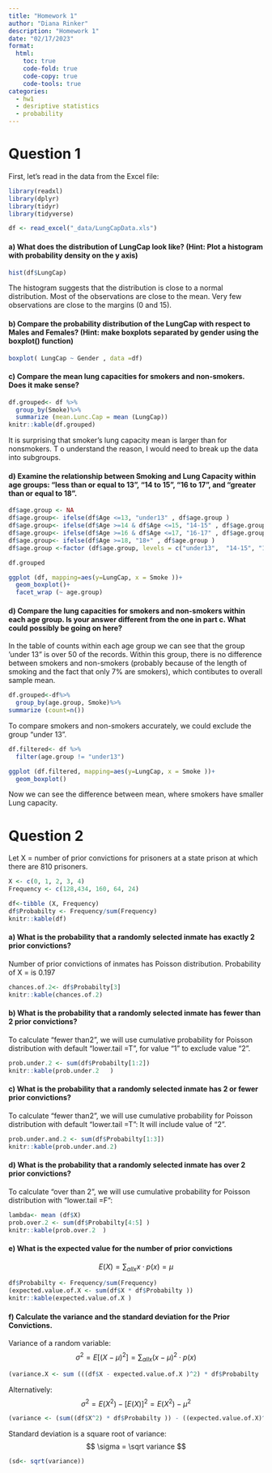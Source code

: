 ```yaml
---
title: "Homework 1"
author: "Diana Rinker"
description: "Homework 1"
date: "02/17/2023"
format:
  html:
    toc: true
    code-fold: true
    code-copy: true
    code-tools: true
categories:
  - hw1
  - desriptive statistics 
  - probability
---
```


# Question 1

First, let's read in the data from the Excel file:

```r
library(readxl)
library(dplyr)
library(tidyr)
library(tidyverse)

df <- read_excel("_data/LungCapData.xls")
```

#### a) What does the distribution of LungCap look like? (Hint: Plot a histogram with probability density on the y axis)

```r
hist(df$LungCap)
```

The histogram suggests that the distribution is close to a normal distribution. Most of the observations are close to the mean. Very few observations are close to the margins (0 and 15).

#### b) Compare the probability distribution of the LungCap with respect to Males and Females? (Hint: make boxplots separated by gender using the boxplot() function)

```r
boxplot( LungCap ~ Gender , data =df)
```

#### c) Compare the mean lung capacities for smokers and non-smokers. Does it make sense?

```r
df.grouped<- df %>%
  group_by(Smoke)%>%
  summarize (mean.Lunc.Cap = mean (LungCap))
knitr::kable(df.grouped)
```

It is surprising that smoker's lung capacity mean is larger than for nonsmokers. T o understand the reason, I would need to break up the data into subgroups.

#### d) Examine the relationship between Smoking and Lung Capacity within age groups: "less than or equal to 13", "14 to 15", "16 to 17", and "greater than or equal to 18".

```r
df$age.group <- NA  
df$age.group<- ifelse(df$Age <=13, "under13" , df$age.group )
df$age.group<- ifelse(df$Age >=14 & df$Age <=15, "14-15" , df$age.group )
df$age.group<- ifelse(df$Age >=16 & df$Age <=17, "16-17" , df$age.group )
df$age.group<- ifelse(df$Age >=18, "18+" , df$age.group )
df$age.group <-factor (df$age.group, levels = c("under13",  "14-15", "16-17", "18+") )

df.grouped

ggplot (df, mapping=aes(y=LungCap, x = Smoke ))+
  geom_boxplot()+
  facet_wrap (~ age.group)

```

#### d) Compare the lung capacities for smokers and non-smokers within each age group. Is your answer different from the one in part c. What could possibly be going on here?

In the table of counts within each age group we can see that the group 'under 13" is over 50 of the records. Within this group, there is no difference between smokers and non-smokers (probably because of the length of smoking and the fact that only 7% are smokers), which contibutes to overall sample mean.

```r
df.grouped<-df%>%
  group_by(age.group, Smoke)%>%
summarize (count=n())
```

To compare smokers and non-smokers accurately, we could exclude the group "under 13".

```r
df.filtered<- df %>%
  filter(age.group != "under13")

ggplot (df.filtered, mapping=aes(y=LungCap, x = Smoke ))+
  geom_boxplot()
```

Now we can see the difference between mean, where smokers have smaller Lung capacity.

# Question 2

Let X = number of prior convictions for prisoners at a state prison at which there are 810 prisoners.

```r
X <- c(0, 1, 2, 3, 4)
Frequency <- c(128,434, 160, 64, 24)

df<-tibble (X, Frequency) 
df$Probabilty <- Frequency/sum(Frequency)
knitr::kable(df)
```

#### a) What is the probability that a randomly selected inmate has exactly 2 prior convictions?

Number of prior convictions of inmates has Poisson distribution. 
Probability of X = is 0.197

```r

chances.of.2<- df$Probabilty[3]
knitr::kable(chances.of.2)
```

#### b) What is the probability that a randomly selected inmate has **fewer than 2** prior convictions?

To calculate "fewer than2", we will use cumulative probability for Poisson distribution with default "lower.tail =T", for value "1" to exclude value "2".

```r

prob.under.2 <- sum(df$Probabilty[1:2])
knitr::kable(prob.under.2   )

```

#### c) What is the probability that a randomly selected inmate has **2 or fewer** prior convictions?

To calculate "fewer than2", we will use cumulative probability for Poisson distribution with default "lower.tail =T":
It will include value of "2".
```r

prob.under.and.2 <- sum(df$Probabilty[1:3])
knitr::kable(prob.under.and.2)
```

#### d) What is the probability that a randomly selected inmate has **over 2** prior convictions?

To calculate "over than 2", we will use cumulative probability for Poisson distribution with "lower.tail =F":

```r
lambda<- mean (df$X)
prob.over.2 <- sum(df$Probabilty[4:5] )
knitr::kable(prob.over.2  )

```




#### e) What is the expected value for the number of prior convictions

$$
E(X) = \sum_{all x} x  \cdot p(x) = \mu  
$$
```r

df$Probabilty <- Frequency/sum(Frequency)
(expected.value.of.X <- sum(df$X * df$Probabilty ))
knitr::kable(expected.value.of.X )
```

#### f) Calculate the variance and the standard deviation for the Prior Convictions.
Variance of a random variable: 
$$
\sigma^2 = E[(X-\mu)^2] = \sum_{all x}(x-\mu)^2 \cdot p(x)
$$

```r
(variance.X <- sum (((df$X - expected.value.of.X )^2) * df$Probabilty  ))
```

Alternatively: 
$$
\sigma^2 = E(X^2)-[E(X)]^2 = E(X^2)-\mu^2
$$

```r
(variance <- (sum((df$X^2) * df$Probabilty )) - ((expected.value.of.X)^2))
```
Standard deviation is a square root of variance: 
$$
\sigma = \sqrt variance
$$
```r

(sd<- sqrt(variance))

```
